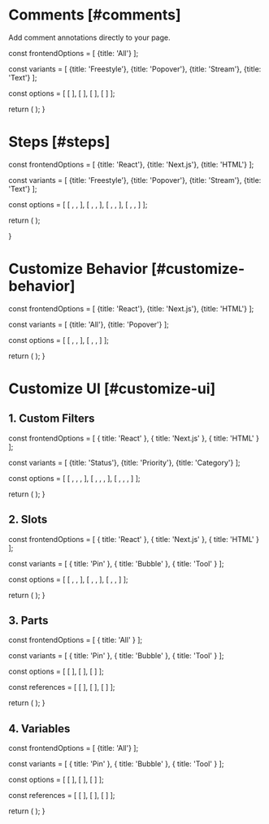 


# Comments [#comments]

<Subheading>Add comment annotations directly to your page.</Subheading>

  const frontendOptions = [
    {title: 'All'}
  ];

  const variants = [
    {title: 'Freestyle'},
    {title: 'Popover'},
    {title: 'Stream'},
    {title: 'Text'}
  ];

  const options = [
    [ <CommentsDemo demoUrl="comments" /> ],
    [ <CommentsDemo demoUrl="comments-popover" /> ],
    [ <CommentsDemo demoUrl="comments-stream" /> ],
    [ <CommentsDemo demoUrl="comments-text" /> ]
  ];

  return (
    <StepTabsVariants
      frontendOptions={frontendOptions}
      variants={variants}
      options={options}
    />
  );
}

<Test />

# Steps [#steps]


  const frontendOptions = [
    {title: 'React'},
    {title: 'Next.js'},
    {title: 'HTML'}
  ];

  const variants = [
    {title: 'Freestyle'},
    {title: 'Popover'},
    {title: 'Stream'},
    {title: 'Text'}
  ];

  const options = [
    [
      <ReactFreestyleOverview sectionId="steps" />,
      <ReactFreestyleOverview sectionId="steps" />,
      <HTMLFreestyleOverview sectionId="steps" />
    ],
    [
      <ReactPopoverOverview sectionId="steps" />,
      <ReactPopoverOverview sectionId="steps" />,
      <HTMLPopoverOverview sectionId="steps" />
    ],
    [
      <ReactStreamOverview sectionId="steps" />,
      <ReactStreamOverview sectionId="steps" />,
      <HTMLStreamOverview sectionId="steps" />
    ],
    [
      <ReactTextOverview sectionId="steps" />,
      <ReactTextOverview sectionId="steps" />,
      <HTMLTextOverview sectionId="steps" />
    ]
  ];

  return (
    <StepTabsVariants
      frontendOptions={frontendOptions}
      variants={variants}
      options={options}
    />
  );

}

<CommentOverviewSteps />

# Customize Behavior [#customize-behavior]

  const frontendOptions = [
    {title: 'React'},
    {title: 'Next.js'},
    {title: 'HTML'}
  ];

  const variants = [
    {title: 'All'},
    {title: 'Popover'}
  ];

  const options = [
    [
      <ReactAllCustom sectionId="customize-behavior" />,
      <ReactAllCustom sectionId="customize-behavior" />,
      <HTMLAllCustom sectionId="customize-behavior" />
    ],
    [
      <ReactPopoverCustom sectionId="customize-behavior" />,
      <ReactPopoverCustom sectionId="customize-behavior" />,
      <HTMLPopoverCustom sectionId="customize-behavior" />
    ]
  ];

  return (
    <StepTabsVariants
      frontendOptions={frontendOptions}
      variants={variants}
      options={options}
    />
  );
}

<CommentCustomizeSteps />

# Customize UI [#customize-ui]

## 1. Custom Filters

  const frontendOptions = [
    { title: 'React' },
    { title: 'Next.js' },
    { title: 'HTML' }
  ];

  const variants = [
    {title: 'Status'},
    {title: 'Priority'},
    {title: 'Category'}
  ];

  const options = [
    [
      <ReactCustomStatus sectionId="customize-ui" />,
      <ReactCustomStatus sectionId="customize-ui" />,
      <HTMLCustomStatus sectionId="customize-ui" />,
    ],
    [
      <ReactCustomPriority sectionId="customize-ui" />,
      <ReactCustomPriority sectionId="customize-ui" />,
      <HTMLCustomPriority sectionId="customize-ui" />,
    ],
    [
      <ReactCustomCategory sectionId="customize-ui" />,
      <ReactCustomCategory sectionId="customize-ui" />,
      <HTMLCustomCategory sectionId="customize-ui" />,
    ]
  ];

  return (
    <StepTabsVariants
      frontendOptions={frontendOptions}
      variants={variants}
      options={options}
    />
  );
}

<CustomFilterSteps />

## 2. Slots

  const frontendOptions = [
    { title: 'React' },
    { title: 'Next.js' },
    { title: 'HTML' }
  ];

  const variants = [
    { title: 'Pin' },
    { title: 'Bubble' },
    { title: 'Tool' }
  ];

  const options = [
    [
      <ReactPin sectionId="customize-ui" />,
      <ReactPin sectionId="customize-ui" />,
      <HTMLPin sectionId="customize-ui" />
    ],
    [
      <ReactBubble sectionId="customize-ui" />,
      <ReactBubble sectionId="customize-ui" />,
      <HTMLBubble sectionId="customize-ui" />
    ],
    [
      <ReactTool sectionId="customize-ui" />,
      <ReactTool sectionId="customize-ui" />,
      <HTMLTool sectionId="customize-ui" />
    ]
  ];

  return (
    <StepTabsVariants
      frontendOptions={frontendOptions}
      variants={variants}
      options={options}
    />
  );
}

<CommentSlotSteps />

## 3. Parts

  const frontendOptions = [
    { title: 'All' }
  ];

  const variants = [
    { title: 'Pin' },
    { title: 'Bubble' },
    { title: 'Tool' }
  ];

  const options = [
    [
      <PinPart sectionId="customize-ui" />
    ],
    [
      <BubblePart sectionId="customize-ui" />
    ],
    [
      <ToolPart sectionId="customize-ui" />
    ]
  ];

  const references = [
    [
      <PinPartsRef />
    ],
    [
      <BubblePartsRef />
    ],
    [
      <ToolPartsRef />
    ]
  ];

  return (
    <StepTabsVariants 
      frontendOptions={frontendOptions}
      variants={variants}
      options={options}
      references={references}
    />
  );
}

<CommentPartSteps />

## 4. Variables

  const frontendOptions = [
    {title: 'All'}
  ];

  const variants = [
    { title: 'Pin' },
    { title: 'Bubble' },
    { title: 'Tool' }
  ];

  const options = [
    [
      <PinVariables sectionId="customize-ui" />
    ],
    [
      <BubbleVariables sectionId="customize-ui" />
    ],
    [
      <ToolVariables sectionId="customize-ui" />
    ]
  ];

  const references = [
    [
      <PinVariablesRef />
    ],
    [
      <BubbleVariablesRef />
    ],
    [
      <ToolVariablesRef />
    ]
  ];

  return (
    <StepTabsVariants
      frontendOptions={frontendOptions}
      variants={variants}
      options={options}
      references={references}
    />
  );
}

<CommentVariableSteps />